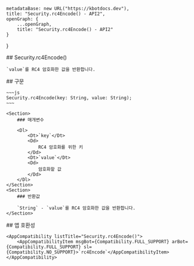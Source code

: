 
    metadataBase: new URL("https://kbotdocs.dev"),
    title: "Security.rc4Encode() - API2",
    openGraph: {
        ...openGraph,
        title: "Security.rc4Encode() - API2"
    }
}

<Section>
    ## Security.rc4Encode()

    `value`를 RC4 암호화한 값을 반환합니다.
</Section>
<Section>
    ## 구문

    ~~~js
    Security.rc4Encode(key: String, value: String);
    ~~~

    <Section>
        ### 매개변수

        <Dl>
            <Dt>`key`</Dt>
            <Dd>
                RC4 암호화를 위한 키
            </Dd>
            <Dt>`value`</Dt>
            <Dd>
                암호화할 값
            </Dd>
        </Dl>
    </Section>
    <Section>
        ### 반환값

        `String` - `value`를 RC4 암호화한 값을 반환합니다.
    </Section>
</Section>
<Section>
    ## 앱 호환성

    <AppCompatibility listTitle="Security.rc4Encode()">
        <AppCompatibilityItem msgBot={Compatibility.FULL_SUPPORT} arBot={Compatibility.FULL_SUPPORT} sl={Compatibility.NO_SUPPORT}>`rc4Encode`</AppCompatibilityItem>
    </AppCompatibility>
</Section>